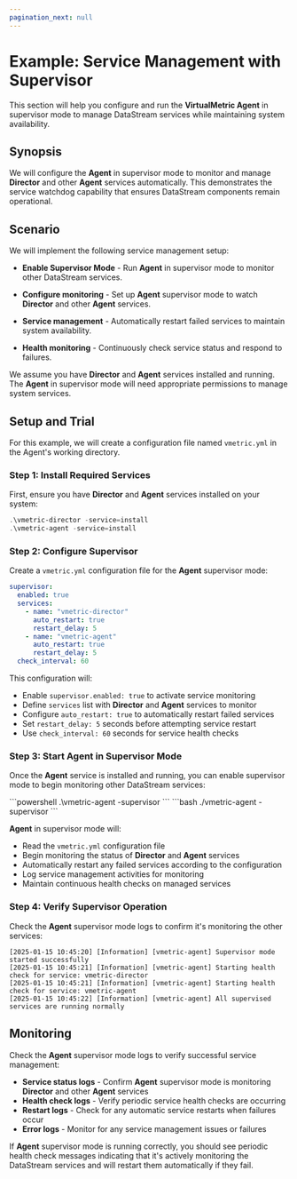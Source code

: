 ```yaml
---
pagination_next: null
---
```



# Example: Service Management with Supervisor

This section will help you configure and run the **VirtualMetric Agent** in supervisor mode to manage DataStream services while maintaining system availability.

## Synopsis

We will configure the **Agent** in supervisor mode to monitor and manage **Director** and other **Agent** services automatically. This demonstrates the service watchdog capability that ensures DataStream components remain operational.

## Scenario

We will implement the following service management setup:

- **Enable Supervisor Mode** - Run **Agent** in supervisor mode to monitor other DataStream services.

- **Configure monitoring** - Set up **Agent** supervisor mode to watch **Director** and other **Agent** services.

- **Service management** - Automatically restart failed services to maintain system availability.

- **Health monitoring** - Continuously check service status and respond to failures.

We assume you have **Director** and **Agent** services installed and running. The **Agent** in supervisor mode will need appropriate permissions to manage system services.

## Setup and Trial

<Include id="important-config-files" />

For this example, we will create a configuration file named `vmetric.yml` in the Agent's working directory.

### Step 1: Install Required Services

First, ensure you have **Director** and **Agent** services installed on your system:

```powershell
.\vmetric-director -service=install
.\vmetric-agent -service=install
```

### Step 2: Configure Supervisor

Create a `vmetric.yml` configuration file for the **Agent** supervisor mode:

```yaml title="vmetric.yml"
supervisor:
  enabled: true
  services:
    - name: "vmetric-director"
      auto_restart: true
      restart_delay: 5
    - name: "vmetric-agent"
      auto_restart: true
      restart_delay: 5
  check_interval: 60
```

This configuration will:

- Enable `supervisor.enabled: true` to activate service monitoring
- Define `services` list with **Director** and **Agent** services to monitor
- Configure `auto_restart: true` to automatically restart failed services
- Set `restart_delay: 5` seconds before attempting service restart
- Use `check_interval: 60` seconds for service health checks

### Step 3: Start Agent in Supervisor Mode

Once the **Agent** service is installed and running, you can enable supervisor mode to begin monitoring other DataStream services:

<Tabs>
  <TabItem value="powershell" label="PowerShell" default>
    ```powershell
    .\vmetric-agent -supervisor
    ```
  </TabItem>
  <TabItem value="bash" label="Bash">
    ```bash
    ./vmetric-agent -supervisor
    ```
  </TabItem>
</Tabs>

**Agent** in supervisor mode will:

- Read the `vmetric.yml` configuration file
- Begin monitoring the status of **Director** and **Agent** services
- Automatically restart any failed services according to the configuration
- Log service management activities for monitoring
- Maintain continuous health checks on managed services

### Step 4: Verify Supervisor Operation

Check the **Agent** supervisor mode logs to confirm it's monitoring the other services:

```console
[2025-01-15 10:45:20] [Information] [vmetric-agent] Supervisor mode started successfully
[2025-01-15 10:45:21] [Information] [vmetric-agent] Starting health check for service: vmetric-director
[2025-01-15 10:45:21] [Information] [vmetric-agent] Starting health check for service: vmetric-agent
[2025-01-15 10:45:22] [Information] [vmetric-agent] All supervised services are running normally
```

<Include id="info-update-config-live" />

## Monitoring

Check the **Agent** supervisor mode logs to verify successful service management:

- **Service status logs** - Confirm **Agent** supervisor mode is monitoring **Director** and other **Agent** services
- **Health check logs** - Verify periodic service health checks are occurring
- **Restart logs** - Check for any automatic service restarts when failures occur
- **Error logs** - Monitor for any service management issues or failures

If **Agent** supervisor mode is running correctly, you should see periodic health check messages indicating that it's actively monitoring the DataStream services and will restart them automatically if they fail.

